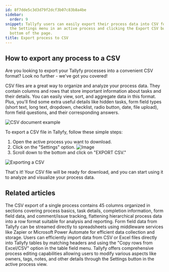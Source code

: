```yaml
---
id: 8f7dde5c3d3d79f2dcf3b07c83b8a4be
sidebar:
  order: 9
snippet: Tallyfy users can easily export their process data into CSV format by accessing
  the Settings menu in an active process and clicking the Export CSV button at the
  bottom of the page.
title: Export process to CSV
---
```


## How to export any process to a CSV

Are you looking to export your Tallyfy processes into a convenient CSV format? Look no further - we've got you covered!

CSV files are a great way to organize and analyze your process data. They contain columns and rows that store important information about tasks and their details. You can easily view, sort, and aggregate data in this format. Plus, you'll find some extra useful details like hidden tasks, form field types (short text, long text, dropdown, checklist, radio button, date, file upload), form field questions, and their corresponding answers.

![CSV document example](https://screenshots.tallyfy.com/file-JFjFk3MCzJ.png)

To export a CSV file in Tallyfy, follow these simple steps:

1. Open the active process you want to download.
2. Click on the "Settings" option.
   ![Image](https://screenshots.tallyfy.com/tallyfy%2Fpro%2Fdesktop-light-click-config-activeprocess.png)
3. Scroll down to the bottom and click on "EXPORT CSV."

![Exporting a CSV](https://screenshots.tallyfy.com/tallyfy%2Fpro%2Fdesktop-light-export-csv.png)

That's it! Your CSV file will be ready for download, and you can start using it to analyze and visualize your process data.


## Related articles
<CardGrid>
<LinkTitleCard header="<b>Analytics > CSV file structure</b>" href="/products/pro/integrations/analytics/how-is-the-csv-file-structured-in-tallyfy/" > The CSV export of a single process contains 45 columns organized in sections covering process basics, task details, completion information, form field data, and comment/issue tracking, flattening hierarchical process data into a row format suitable for analysis and reporting. </LinkTitleCard>
<LinkTitleCard header="<b>Middleware > Stream data to a spreadsheet</b>" href="/products/pro/integrations/middleware/how-can-i-export-form-fields-from-tallyfy-to-spreadsheet/" > Form field data from Tallyfy can be streamed directly to spreadsheets using middleware services like Zapier or Microsoft Power Automate for efficient data collection and storage. </LinkTitleCard>
<LinkTitleCard header="<b>Tasks > Paste cells into a Tallyfy table</b>" href="/products/pro/tracking-and-tasks/tasks/paste-cells-tallyfy-table/" > Users can efficiently import data from CSV or Excel files directly into Tallyfy tables by matching headers and using the "Copy rows from Excel/CSV" option in the table field menu. </LinkTitleCard>
<LinkTitleCard header="<b>Edit Processes > Edit tasks and process properties</b>" href="/products/pro/tracking-and-tasks/processes/edit-processes/how-can-i-edit-tasks-and-processes-in-tallyfy/" > Tallyfy offers comprehensive process editing capabilities allowing users to modify various aspects like owners, tags, notes, and other details through the Settings button in the active process view. </LinkTitleCard>
</CardGrid>